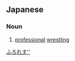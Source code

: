 ==Japanese==
===Noun===
{{ja-noun|ka|rom=puroresu|hidx=ふろれす''}}

# [[professional]] [[wrestling]]

[[Category:ja:Sports|ふろれす'']]